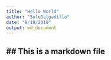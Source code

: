 ```yaml
---
title: "Hello World"
author: "SoleDelgadillo"
date: "8/19/2019"
output: md_document
---
```


## ## This is a markdown file